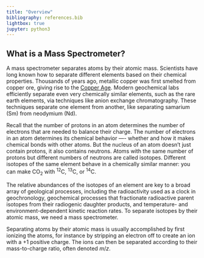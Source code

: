 ```yaml
---
title: "Overview"
bibliography: references.bib
lightbox: true
jupyter: python3
---
```


## What is a Mass Spectrometer?

A mass spectrometer separates atoms by their atomic mass. Scientists have long known how to separate different elements based on their chemical properties. Thousands of years ago, metallic copper was first smelted from copper ore, giving rise to the [Copper Age](https://en.wikipedia.org/wiki/Chalcolithic). Modern geochemical labs efficiently separate even very chemically similar elements, such as the rare earth elements, via techniques like anion exchange chromatography. These techniques separate one element from another, like separating samarium (Sm) from neodymium (Nd).

Recall that the number of protons in an atom determines the number of electrons that are needed to balance their charge. The number of electrons in an atom determines its chemical behavior —- whether and how it makes chemical bonds with other atoms. But the nucleus of an atom doesn’t just contain protons, it also contains neutrons. Atoms with the same number of protons but different numbers of neutrons are called isotopes. Different isotopes of the same element behave in a chemically similar manner: you can make CO$_{2}$ with $^{12}$C, $^{13}$C, or $^{14}$C.

The relative abundances of the isotopes of an element are key to a broad array of geological processes, including the radioactivity used as a clock in geochronology, geochemical processes that fractionate radioactive parent isotopes from their radiogenic daughter products, and temperature- and environment-dependent kinetic reaction rates. To separate isotopes by their atomic mass, we need a mass spectrometer.

Separating atoms by their atomic mass is usually accomplished by first ionizing the atoms, for instance by stripping an electron off to create an ion with a $+1$ positive charge. The ions can then be separated according to their mass-to-charge ratio, often denoted $m/z$.

